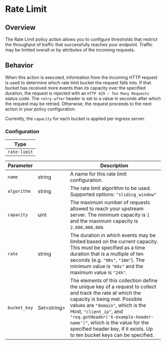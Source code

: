 # Rate Limit

## Overview

The Rate Limit policy action allows you to configure thresholds that restrict
the throughput of traffic that successfully reaches your endpoint. Traffic may
be limited overall or by attributes of the incoming requests.

## Behavior

When this action is executed, information from the incoming HTTP request is
used to determine which rate limit bucket the request falls into. If that
bucket has received more events than its capacity over the specified duration,
the request is rejected with an `HTTP 429 — Too Many Requests` status code. The
`retry-after` header is set to a value in seconds after which the request may
be retried. Otherwise, the request proceeds to the next action in your policy
configuration.

Currently, the `capacity` for each bucket is applied per ingress server.

### Configuration

| Type         |
| ------------ |
| `rate-limit` |

| Parameter    | &nbsp;             | Description                                                                                                                                                                                                                                                                                                          |
| ------------ | ------------------ | -------------------------------------------------------------------------------------------------------------------------------------------------------------------------------------------------------------------------------------------------------------------------------------------------------------------- |
| `name`       | string             | A name for this rate limit configuration.                                                                                                                                                                                                                                                                            |
| `algorithm`  | string             | The rate limit algorithm to be used. Supported options: `"sliding_window"`                                                                                                                                                                                                                                           |
| `capacity`   | uint               | The maximum number of requests allowed to reach your upstream server. The minimum capacity is `1` and the maximum capacity is `2,000,000,000`.                                                                                                                                                                                |
| `rate`       | string             | The duration in which events may be limited based on the current capacity. This must be specified as a time duration that is a multiple of ten seconds (e.g. `"90s"`, `"10m"`). The minimum value is `"60s"` and the maximum value is `"24h"`.                                                                                                           |
| `bucket_key` | Set&lt;string&gt; | The elements of this collection define the unique key of a request to collect and track the rate at which the capacity is being met. Possible values are `"domain"`, which is the Host, `"client_ip"`, and `"req.getHeader('X-example-header-name')"`, which is the value for the specified header key, if it exists. Up to ten bucket keys can be specified. |

